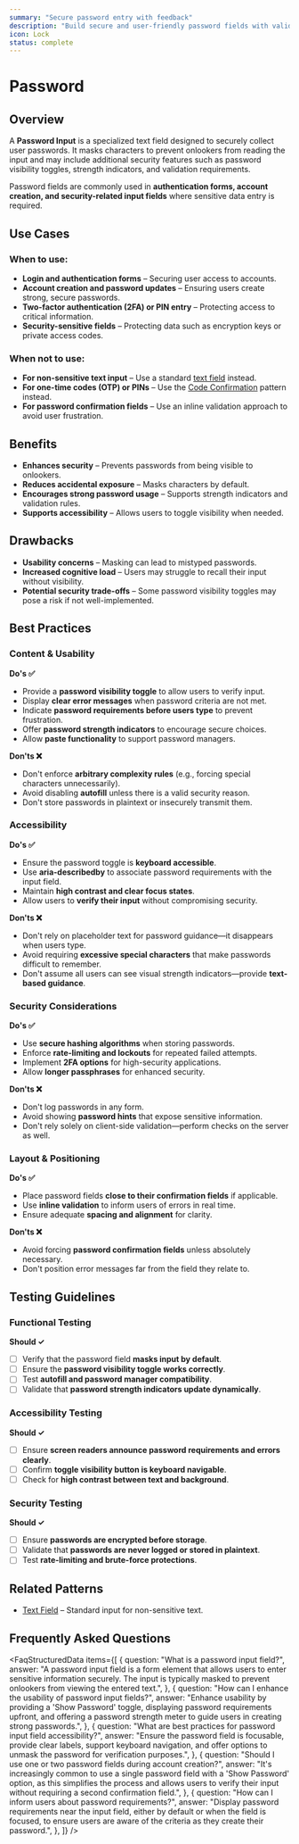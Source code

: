 ```yaml
---
summary: "Secure password entry with feedback"
description: "Build secure and user-friendly password fields with validation, strength indicators, and accessibility features."
icon: Lock
status: complete
---
```


# Password


## Overview

A **Password Input** is a specialized text field designed to securely collect user passwords. It masks characters to prevent onlookers from reading the input and may include additional security features such as password visibility toggles, strength indicators, and validation requirements.

Password fields are commonly used in **authentication forms, account creation, and security-related input fields** where sensitive data entry is required.

<BuildEffort
  level="medium"
  description="Requires input masking, secure storage considerations, optional password strength validation, and accessibility features."
/>

## Use Cases

### When to use:

- **Login and authentication forms** – Securing user access to accounts.
- **Account creation and password updates** – Ensuring users create strong, secure passwords.
- **Two-factor authentication (2FA) or PIN entry** – Protecting access to critical information.
- **Security-sensitive fields** – Protecting data such as encryption keys or private access codes.

### When not to use:

- **For non-sensitive text input** – Use a standard [text field](/patterns/forms/text-field) instead.
- **For one-time codes (OTP) or PINs** – Use the [Code Confirmation](/patterns/forms/code-confirmation) pattern instead.
- **For password confirmation fields** – Use an inline validation approach to avoid user frustration.

## Benefits

- **Enhances security** – Prevents passwords from being visible to onlookers.
- **Reduces accidental exposure** – Masks characters by default.
- **Encourages strong password usage** – Supports strength indicators and validation rules.
- **Supports accessibility** – Allows users to toggle visibility when needed.

## Drawbacks

- **Usability concerns** – Masking can lead to mistyped passwords.
- **Increased cognitive load** – Users may struggle to recall their input without visibility.
- **Potential security trade-offs** – Some password visibility toggles may pose a risk if not well-implemented.

## Best Practices

### Content & Usability

**Do's ✅**

- Provide a **password visibility toggle** to allow users to verify input.
- Display **clear error messages** when password criteria are not met.
- Indicate **password requirements before users type** to prevent frustration.
- Offer **password strength indicators** to encourage secure choices.
- Allow **paste functionality** to support password managers.

**Don'ts ❌**

- Don't enforce **arbitrary complexity rules** (e.g., forcing special characters unnecessarily).
- Avoid disabling **autofill** unless there is a valid security reason.
- Don't store passwords in plaintext or insecurely transmit them.

### Accessibility

**Do's ✅**

- Ensure the password toggle is **keyboard accessible**.
- Use **aria-describedby** to associate password requirements with the input field.
- Maintain **high contrast and clear focus states**.
- Allow users to **verify their input** without compromising security.

**Don'ts ❌**

- Don't rely on placeholder text for password guidance—it disappears when users type.
- Avoid requiring **excessive special characters** that make passwords difficult to remember.
- Don't assume all users can see visual strength indicators—provide **text-based guidance**.

### Security Considerations

**Do's ✅**

- Use **secure hashing algorithms** when storing passwords.
- Enforce **rate-limiting and lockouts** for repeated failed attempts.
- Implement **2FA options** for high-security applications.
- Allow **longer passphrases** for enhanced security.

**Don'ts ❌**

- Don't log passwords in any form.
- Avoid showing **password hints** that expose sensitive information.
- Don't rely solely on client-side validation—perform checks on the server as well.

### Layout & Positioning

**Do's ✅**

- Place password fields **close to their confirmation fields** if applicable.
- Use **inline validation** to inform users of errors in real time.
- Ensure adequate **spacing and alignment** for clarity.

**Don'ts ❌**

- Avoid forcing **password confirmation fields** unless absolutely necessary.
- Don't position error messages far from the field they relate to.

## Testing Guidelines

### Functional Testing

**Should ✓**

- [ ] Verify that the password field **masks input by default**.
- [ ] Ensure the **password visibility toggle works correctly**.
- [ ] Test **autofill and password manager compatibility**.
- [ ] Validate that **password strength indicators update dynamically**.

### Accessibility Testing

**Should ✓**

- [ ] Ensure **screen readers announce password requirements and errors clearly**.
- [ ] Confirm **toggle visibility button is keyboard navigable**.
- [ ] Check for **high contrast between text and background**.

### Security Testing

**Should ✓**

- [ ] Ensure **passwords are encrypted before storage**.
- [ ] Validate that **passwords are never logged or stored in plaintext**.
- [ ] Test **rate-limiting and brute-force protections**.

## Related Patterns

- [Text Field](/patterns/forms/text-field) – Standard input for non-sensitive text.

## Frequently Asked Questions

<FaqStructuredData
  items={[
    {
      question: "What is a password input field?",
      answer:
        "A password input field is a form element that allows users to enter sensitive information securely. The input is typically masked to prevent onlookers from viewing the entered text.",
    },
    {
      question: "How can I enhance the usability of password input fields?",
      answer:
        "Enhance usability by providing a 'Show Password' toggle, displaying password requirements upfront, and offering a password strength meter to guide users in creating strong passwords.",
    },
    {
      question:
        "What are best practices for password input field accessibility?",
      answer:
        "Ensure the password field is focusable, provide clear labels, support keyboard navigation, and offer options to unmask the password for verification purposes.",
    },
    {
      question:
        "Should I use one or two password fields during account creation?",
      answer:
        "It's increasingly common to use a single password field with a 'Show Password' option, as this simplifies the process and allows users to verify their input without requiring a second confirmation field.",
    },
    {
      question: "How can I inform users about password requirements?",
      answer:
        "Display password requirements near the input field, either by default or when the field is focused, to ensure users are aware of the criteria as they create their password.",
    },
  ]}
/>
